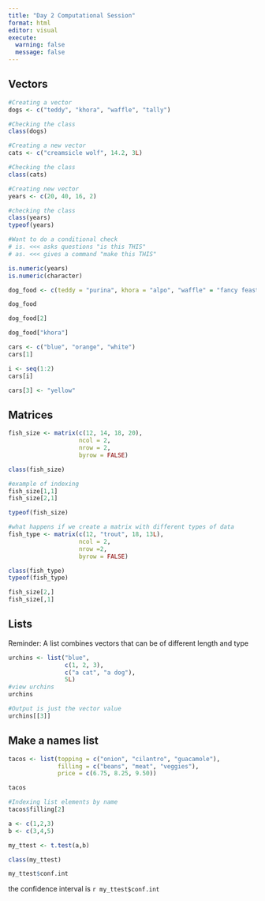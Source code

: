 ```yaml
---
title: "Day 2 Computational Session"
format: html
editor: visual
execute:
  warning: false
  message: false
---
```


## Vectors

```r
#Creating a vector
dogs <- c("teddy", "khora", "waffle", "tally")

#Checking the class
class(dogs)

```

```r
#Creating a new vector
cats <- c("creamsicle wolf", 14.2, 3L)

#Checking the class
class(cats)

```

```r
#Creating new vector
years <- c(20, 40, 16, 2)

#checking the class
class(years)
typeof(years)
```

```r
#Want to do a conditional check 
# is. <<< asks questions "is this THIS"
# as. <<< gives a command "make this THIS"

is.numeric(years)
is.numeric(character)

```

```r
dog_food <- c(teddy = "purina", khora = "alpo", "waffle" = "fancy feast")

dog_food

dog_food[2]

dog_food["khora"]

```

```r
cars <- c("blue", "orange", "white")
cars[1]

i <- seq(1:2)
cars[i]

```

```r
cars[3] <- "yellow"
```

## Matrices

```r
fish_size <- matrix(c(12, 14, 18, 20), 
                    ncol = 2, 
                    nrow = 2,
                    byrow = FALSE)

class(fish_size)

#example of indexing
fish_size[1,1]
fish_size[2,1]

typeof(fish_size)
```

```r
#what happens if we create a matrix with different types of data
fish_type <- matrix(c(12, "trout", 18, 13L), 
                    ncol = 2,
                    nrow =2,
                    byrow = FALSE)

class(fish_type)
typeof(fish_type)

fish_size[2,]
fish_size[,1]
```

## Lists

Reminder: A list combines vectors that can be of different length and type

```r
urchins <- list("blue", 
                c(1, 2, 3), 
                c("a cat", "a dog"), 
                5L)
#view urchins
urchins

#Output is just the vector value
urchins[[3]]
```

## Make a names list

```r
tacos <- list(topping = c("onion", "cilantro", "guacamole"),
              filling = c("beans", "meat", "veggies"),
              price = c(6.75, 8.25, 9.50))

tacos

#Indexing list elements by name
tacos$filling[2]
```

```r

a <- c(1,2,3)
b <- c(3,4,5)

my_ttest <- t.test(a,b)

class(my_ttest)

my_ttest$conf.int
```

the confidence interval is `r my_ttest$conf.int`
